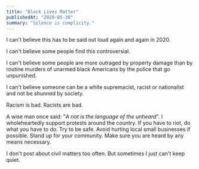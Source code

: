 ```yaml
---
title: "Black Lives Matter"
publishedAt: "2020-05-30"
summary: "Silence is complicity."
---
```


I can't believe this has to be said out loud again and again in 2020.

I can't believe some people find this controversial.

I can't believe some people are more outraged by property damage than by routine murders of unarmed black Americans by the police that go unpunished.

I can't believe someone can be a white supremacist, racist or nationalist and not be shunned by society.

Racism is bad. Racists are bad.

A wise man once said: "_A riot is the language of the unheard_". I wholeheartedly support protests around the country. If you have to riot, do what you have to do. Try to be safe. Avoid hurting local small businesses if possible. Stand up for your community. Make sure you are heard by any means necessary.

I don't post about civil matters too often. But sometimes I just can't keep quiet.

<ImageWithAlt alt="Quote" path="black-lives-matter/4875790946877cdbc25bfc40390fda0eefddec43-2000x917.png" width="2000" height="917" />
